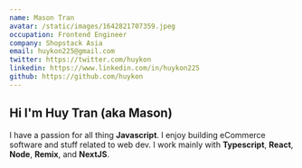 ```yaml
---
name: Mason Tran
avatar: /static/images/1642821707359.jpeg
occupation: Frontend Engineer
company: Shopstack Asia
email: huykon225@gmail.com
twitter: https://twitter.com/huykon
linkedin: https://www.linkedin.com/in/huykon225
github: https://github.com/huykon
---
```



## Hi <Twemoji emoji="waving hand" /> I'm Huy Tran (aka Mason)

I have a passion for all thing **Javascript**. I enjoy building eCommerce software and stuff related to web dev. I work mainly with **Typescript**, **React**, **Node**, **Remix**, and **NextJS**.
